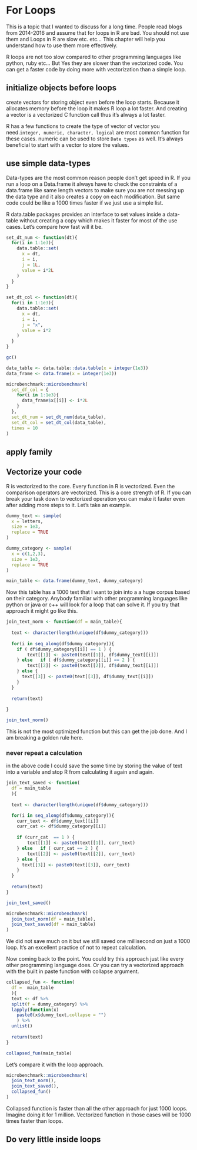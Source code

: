 # For Loops {#loops}

This is a topic that I wanted to discuss for a long time. People read blogs from 2014-2016 and assume that for loops in R are bad. You should not use them and Loops in R are slow etc. etc... This chapter will help you understand how to use them more effectively.

R loops are not too slow compared to other programming languages like python, ruby etc... But Yes they are slower than the vectorized code. You can get a faster code by doing more with vectorization than a simple loop.

## initialize objects before loops

create vectors for storing object even before the loop starts. Because it allocates memory before the loop it makes R loop a lot faster. And creating a vector is a vectorized C function call thus it's always a lot faster.

R has a few functions to create the type of vector of vector you need.`integer, numeric, character, logical` are most common function for these cases. numeric can be used to store `Date types` as well. It's always beneficial to start with a vector to store the values.

## use simple data-types

Data-types are the most common reason people don't get speed in R. If you run a loop on a Data.frame it always have to check the constraints of a data.frame like same length vectors to make sure you are not messing up the data type and it also creates a copy on each modification. But same code could be like a 1000 times faster if we just use a simple list.

R data.table packages provides an interface to set values inside a data-table without creating a copy which makes it faster for most of the use cases. Let's compare how fast will it be.

```r

set_dt_num <- function(dt){
  for(i in 1:1e3){
    data.table::set(
      x = dt,
      i = i,
      j = 1L,
      value = i*2L
    )
  }
}

set_dt_col <- function(dt){
  for(i in 1:1e3){
    data.table::set(
      x = dt,
      i = i,
      j = "x",
      value = i*2
    )
  }
}

gc()

data_table <- data.table::data.table(x = integer(1e3))
data_frame <- data.frame(x = integer(1e3))

microbenchmark::microbenchmark(
  set_df_col = {
    for(i in 1:1e3){
      data_frame$x[[i]] <- i*2L
    }
  },
  set_dt_num = set_dt_num(data_table),
  set_dt_col = set_dt_col(data_table),
  times = 10
)

```

## apply family

## Vectorize your code

R is vectorized to the core. Every function in R is vectorized. Even the comparison operators are vectorized. This is a core strength of R. If you can break your task down to vectorized operation you can make it faster even after adding more steps to it. Let's take an example.

```r

dummy_text <- sample(
  x = letters,
  size = 1e3,
  replace = TRUE
)

dummy_category <- sample(
  x = c(1,2,3),
  size = 1e3,
  replace = TRUE
)

main_table <- data.frame(dummy_text, dummy_category)
```

Now this table has a 1000 text that I want to join into a a huge corpus based on their category. Anybody familiar with other programming languages like python or java or c++ will look for a loop that can solve it. If you try that approach it might go like this.

```r

join_text_norm <- function(df = main_table){
  
  text <- character(length(unique(df$dummy_category)))
  
  for(i in seq_along(df$dummy_category)){
    if ( df$dummy_category[[i]] == 1 ) {
        text[[1]] <- paste0(text[[1]], df$dummy_text[[i]])
    } else   if ( df$dummy_category[[i]] == 2 ) {
        text[[2]] <- paste0(text[[2]], df$dummy_text[[i]])
    } else {
      text[[3]] <- paste0(text[[3]], df$dummy_text[[i]])
    }
  }
  
  return(text)
  
}

join_text_norm()
```

This is not the most optimized function but this can get the job done. And I am breaking a golden rule here.

### never repeat a calculation

in the above code I could save the some time by storing the value of text into a variable and stop R from calculating it again and again.

```r

join_text_saved <- function(
  df = main_table
  ){
  
  text <- character(length(unique(df$dummy_category)))

  for(i in seq_along(df$dummy_category)){
    curr_text <- df$dummy_text[[i]]
    curr_cat <- df$dummy_category[[i]]
    
    if (curr_cat  == 1 ) {
        text[[1]] <- paste0(text[[1]], curr_text)
    } else   if ( curr_cat == 2 ) {
        text[[2]] <- paste0(text[[2]], curr_text)
    } else {
      text[[3]] <- paste0(text[[3]], curr_text)
    }
  }
  
  return(text)
}

join_text_saved()
```

```r
microbenchmark::microbenchmark(
  join_text_norm(df = main_table),
  join_text_saved(df = main_table)
)
```

We did not save much on it but we still saved one millisecond on just a 1000 loop. It's an excellent practice of not to repeat calculation.

Now coming back to the point. You could try this approach just like every other programming language does. Or you can try a vectorized approach with the built in paste function with collapse argument.

```r

collapsed_fun <- function(
  df =  main_table
  ){
  text <- df %>% 
  split(f = dummy_category) %>% 
  lapply(function(x)
    paste0(x$dummy_text,collapse = "")
    ) %>% 
  unlist()
  
  return(text)
}

collapsed_fun(main_table)
```

Let's compare it with the loop approach.

```r

microbenchmark::microbenchmark(
  join_text_norm(),
  join_text_saved(),
  collapsed_fun()
)
```

Collapsed function is faster than all the other approach for just 1000 loops. Imagine doing it for 1 million. Vectorized function in those cases will be 1000 times faster than loops.

## Do very little inside loops
